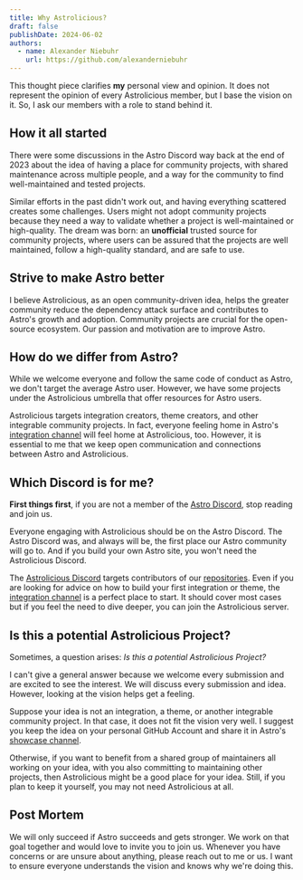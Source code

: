 ```yaml
---
title: Why Astrolicious?
draft: false
publishDate: 2024-06-02
authors:
  - name: Alexander Niebuhr
    url: https://github.com/alexanderniebuhr
---
```


This thought piece clarifies **my** personal view and opinion. It does not represent the opinion of every Astrolicious member, but I base the vision on it. So, I ask our members with a role to stand behind it.

## How it all started

There were some discussions in the Astro Discord way back at the end of 2023 about the idea of having a place for community projects, with shared maintenance across multiple people, and a way for the community to find well-maintained and tested projects.

Similar efforts in the past didn't work out, and having everything scattered creates some challenges. Users might not adopt community projects because they need a way to validate whether a project is well-maintained or high-quality.
The dream was born: an **unofficial** trusted source for community projects, where users can be assured that the projects are well maintained, follow a high-quality standard, and are safe to use.

## Strive to make Astro better

I believe Astrolicious, as an open community-driven idea, helps the greater community reduce the dependency attack surface and contributes to Astro's growth and adoption. Community projects are crucial for the open-source ecosystem. Our passion and motivation are to improve Astro.

## How do we differ from Astro?

While we welcome everyone and follow the same code of conduct as Astro, we don't target the average Astro user. However, we have some projects under the Astrolicious umbrella that offer resources for Astro users.

Astrolicious targets integration creators, theme creators, and other integrable community projects. In fact, everyone feeling home in Astro's [integration channel](https://discord.com/channels/830184174198718474/1197638002764152843) will feel home at Astrolicious, too. However, it is essential to me that we keep open communication and connections between Astro and Astrolicious.

## Which Discord is for me?

**First things first**, if you are not a member of the [Astro Discord](https://astro.build/chat), stop reading and join us.

Everyone engaging with Astrolicious should be on the Astro Discord. The Astro Discord was, and always will be, the first place our Astro community will go to. And if you build your own Astro site, you won't need the Astrolicious Discord.

The [Astrolicious Discord](https://chat.astrolicious.dev) targets contributors of our [repositories](https://github.com/orgs/astrolicious/repositories). Even if you are looking for advice on how to build your first integration or theme, the [integration channel](https://discord.com/channels/830184174198718474/1197638002764152843) is a perfect place to start. It should cover most cases but if you feel the need to dive deeper, you can join the Astrolicious server.

## Is this a potential Astrolicious Project?

Sometimes, a question arises: _Is this a potential Astrolicious Project?_

I can't give a general answer because we welcome every submission and are excited to see the interest. We will discuss every submission and idea. However, looking at the vision helps get a feeling.

Suppose your idea is not an integration, a theme, or another integrable community project. In that case, it does not fit the vision very well. I suggest you keep the idea on your personal GitHub Account and share it in Astro's [showcase channel](https://discord.com/channels/830184174198718474/846469231176056853).

Otherwise, if you want to benefit from a shared group of maintainers all working on your idea, with you also committing to maintaining other projects, then Astrolicious might be a good place for your idea. Still, if you plan to keep it yourself, you may not need Astrolicious at all.

## Post Mortem

We will only succeed if Astro succeeds and gets stronger. We work on that goal together and would love to invite you to join us. Whenever you have concerns or are unsure about anything, please reach out to me or us. I want to ensure everyone understands the vision and knows why we're doing this.
